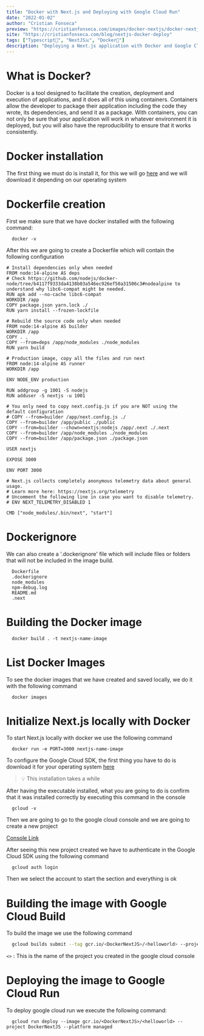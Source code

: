 ```yaml
---
title: "Docker with Next.js and Deploying with Google Cloud Run"
date: "2022-01-02"
author: "Cristian Fonseca"
preview: "https://cristianfonseca.com/images/docker-nextjs/docker-nextjs.png"
site: "https://cristianfonseca.com/blog/nextjs-docker-deploy"
tags: ["Typescript💙", "NextJS🇳", "Docker🐋"]
description: "Deploying a Next.js application with Docker and Google Cloud Run"
---
```


# What is Docker?

Docker is a tool designed to facilitate the creation, deployment and execution of applications, and it does all of this using containers.
Containers allow the developer to package their application including the code they wrote, its dependencies, and send it as a package.
With containers, you can not only be sure that your application will work in whatever environment it is deployed, but you will also have the reproducibility to ensure that it works consistently.

# Docker installation

The first thing we must do is install it, for this we will go [here](https://docs.docker.com/get-docker/) and we will download it depending on our operating system

# Dockerfile creation

First we make sure that we have docker installed with the following command:

```shell
  docker -v
```

After this we are going to create a Dockerfile which will contain the following configuration

```docker
# Install dependencies only when needed
FROM node:14-alpine AS deps
# Check https://github.com/nodejs/docker-node/tree/b4117f9333da4138b03a546ec926ef50a31506c3#nodealpine to understand why libc6-compat might be needed.
RUN apk add --no-cache libc6-compat
WORKDIR /app
COPY package.json yarn.lock ./
RUN yarn install --frozen-lockfile

# Rebuild the source code only when needed
FROM node:14-alpine AS builder
WORKDIR /app
COPY . .
COPY --from=deps /app/node_modules ./node_modules
RUN yarn build

# Production image, copy all the files and run next
FROM node:14-alpine AS runner
WORKDIR /app

ENV NODE_ENV production

RUN addgroup -g 1001 -S nodejs
RUN adduser -S nextjs -u 1001

# You only need to copy next.config.js if you are NOT using the default configuration
# COPY --from=builder /app/next.config.js ./
COPY --from=builder /app/public ./public
COPY --from=builder --chown=nextjs:nodejs /app/.next ./.next
COPY --from=builder /app/node_modules ./node_modules
COPY --from=builder /app/package.json ./package.json

USER nextjs

EXPOSE 3000

ENV PORT 3000

# Next.js collects completely anonymous telemetry data about general usage.
# Learn more here: https://nextjs.org/telemetry
# Uncomment the following line in case you want to disable telemetry.
# ENV NEXT_TELEMETRY_DISABLED 1

CMD ["node_modules/.bin/next", "start"]
```

# Dockerignore

We can also create a '.dockerignore' file which will include files or folders that will not be included in the image build.

```docker
  Dockerfile
  .dockerignore
  node_modules
  npm-debug.log
  README.md
  .next
```

# Building the Docker image

```shell
  docker build . -t nextjs-name-image
```

# List Docker Images

To see the docker images that we have created and saved locally, we do it with the following command

```shell
  docker images
```

# Initialize Next.js locally with Docker

To start Next.js locally with docker we use the following command

```shell
  docker run -e PORT=3000 nextjs-name-image
```

To configure the Google Cloud SDK, the first thing you have to do is download it for your operating system [here](https://cloud.google.com/sdk/docs/install)

> 💡 This installation takes a while

After having the executable installed, what you are going to do is confirm that it was installed correctly by executing this command in the console

```shell
  gcloud -v
```

Then we are going to go to the google cloud console and we are going to create a new project

[Console Link](https://console.cloud.google.com/home/dashboard?project=famous-empire-334921)

After seeing this new project created we have to authenticate in the Google Cloud SDK using the following command

```shell
  gcloud auth login
```

Then we select the account to start the section and everything is ok

# Building the image with Google Cloud Build

To build the image we use the following command

```bash
  gcloud builds submit --tag gcr.io/<DockerNextJS>/<helloworld> --project DockerNextJS
```

`<>` : This is the name of the project you created in the google cloud console

# Deploying the image to Google Cloud Run

To deploy google cloud run we execute the following command:

```shell
  gcloud run deploy --image gcr.io/<DockerNextJS>/<helloworld> --project DockerNextJS --platform managed
```
